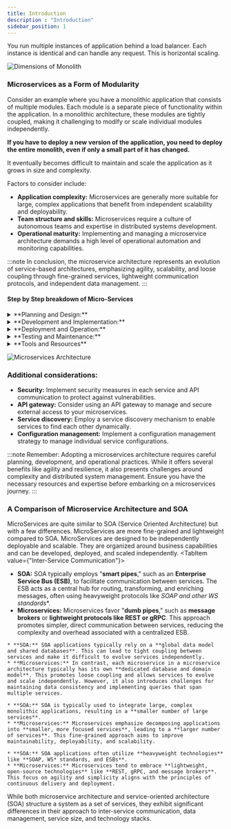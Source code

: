 ```yaml
---
title: Introduction
description : "Introduction"
sidebar_position: 1
---
```




You run multiple instances of application behind a load balancer. Each instance is identical and can handle any request. This is horizontal scaling.

![Dimensions of Monolith](./img/load-balancer.svg)

### Microservices as a Form of Modularity
Consider an example where you have a monolithic application that consists of multiple modules.
Each module is a separate piece of functionality within the application.
In a monolithic architecture, these modules are tightly coupled, making it challenging to modify or scale individual
modules independently.

**If you have to deploy a new version of the application, you need to deploy the entire monolith,
even if only a small part of it has changed.**

It eventually becomes difficult to maintain and scale the application as it grows in size and complexity.

Factors to consider include:

* **Application complexity:** Microservices are generally more suitable for large, complex applications that benefit from independent scalability and deployability.
* **Team structure and skills:** Microservices require a culture of autonomous teams and expertise in distributed systems development.
* **Operational maturity:** Implementing and managing a microservice architecture demands a high level of operational automation and monitoring capabilities.

:::note
In conclusion, the microservice architecture represents an evolution of service-based architectures,
emphasizing agility, scalability, and loose coupling through fine-grained services, lightweight communication protocols,
and independent data management.
:::

#### Step by Step breakdown of Micro-Services
<details>
  <summary>**Planning and Design:**</summary>

  - Identify business capabilities: Break down your application's functionality into small, independent units based on business capabilities.
  - Define boundaries: Determine the boundaries of each service and how they will interact with each other.
  - Choose communication protocols: Select appropriate communication protocols (e.g., REST APIs, event-driven messaging) for service interaction.
  - Design data management: Decide on data ownership and consistency strategies across services.
</details>

<details>
  <summary>**Development and Implementation:**</summary>

  - Develop individual services: Each service is developed independently using chosen technologies and programming languages.
  - Implement APIs: Define and implement APIs for each service to facilitate communication with other services.
  - Focus on loose coupling: Minimize dependencies between services to promote independent development and deployment.
  - Automate build and deployment: Implement automated build and deployment pipelines for each service.
</details>


<details>
  <summary>**Deployment and Operation:**</summary>

  - Independent deployment: Deploy each service independently based on its own needs and schedule.
  - Containerization: Utilize containerization technologies (e.g., Docker) for packaging and deploying services.
  - Orchestration: Use an orchestration platform (e.g., Kubernetes) to manage the lifecycle of services.
  - Monitoring and logging: Implement robust monitoring and logging systems for each service and overall system health.
</details>

<details>
  <summary>**Testing and Maintenance:**</summary>

  - Unit testing: Test individual services in isolation.
  - Integration testing: Test interactions between services through their APIs.
  - Automated testing: Implement automated testing frameworks for continuous feedback and regression prevention.
  - Continuous monitoring: Continuously monitor service health and performance for proactive issue identification.
  - Logging and tracing: Utilize logs and distributed tracing for troubleshooting and performance analysis.
</details>

<details>
  <summary>**Tools and Resources**</summary>
  - Programming Languages: Java, Python, Node.js, Go, etc.
  - Frameworks: Spring Boot, Micronaut, Quarkus, etc.
  - Containerization: Docker
  - Orchestration: Kubernetes
  - Service Discovery: Consul, Eureka, DNS
  - Configuration Management: Kubernetes ConfigMaps, Secrets
  - Monitoring: Prometheus, Grafana
  - Logging: ELK Stack (Elasticsearch, Logstash, Kibana)
  - Tracing: Jaeger, Zipkin
</details>

![Microservices Architecture](./img/microservices.svg)

### Additional considerations:
- **Security:** Implement security measures in each service and API communication to protect against vulnerabilities.
- **API gateway:** Consider using an API gateway to manage and secure external access to your microservices.
- **Service discovery:** Employ a service discovery mechanism to enable services to find each other dynamically.
- **Configuration management:** Implement a configuration management strategy to manage individual service configurations.

:::note Remember:
Adopting a microservices architecture requires careful planning, development, and operational practices. While it offers several benefits like agility and resilience, it also presents challenges around complexity and distributed system management. Ensure you have the necessary resources and expertise before embarking on a microservices journey.
:::

### A Comparison of Microservice Architecture and SOA

MicroServices are quite similar to SOA (Service Oriented Architecture) but with a few differences. MicroServices are more fine-grained and lightweight compared to SOA. MicroServices are designed to be independently deployable and scalable. They are organized around business capabilities and can be developed, deployed, and scaled independently.
<Tabs>
  <TabItem value={"Inter-Service Communication"}>
  * **SOA:** SOA typically employs "**smart pipes**," such as an **Enterprise Service Bus (ESB)**, to facilitate communication between services. The ESB acts as a central hub for routing, transforming, and enriching messages, often using heavyweight protocols like **SOAP and other WS* standards**.
  * **Microservices:** Microservices favor "**dumb pipes**," such as **message brokers** or **lightweight protocols like REST or gRPC**. This approach promotes simpler, direct communication between services, reducing the complexity and overhead associated with a centralized ESB.
  </TabItem>
  <TabItem value={"Data Management"}>

    * **SOA:** SOA applications typically rely on a **global data model and shared databases**. This can lead to tight coupling between services and make it difficult to evolve services independently.
    * **Microservices:** In contrast, each microservice in a microservice architecture typically has its own **dedicated database and domain model**. This promotes loose coupling and allows services to evolve and scale independently. However, it also introduces challenges for maintaining data consistency and implementing queries that span multiple services.
  </TabItem>
  <TabItem value={"Service Size"}>

    * **SOA:** SOA is typically used to integrate large, complex monolithic applications, resulting in a **smaller number of large services**.
    * **Microservices:** Microservices emphasize decomposing applications into **smaller, more focused services**, leading to a **larger number of services**. This fine-grained approach aims to improve maintainability, deployability, and scalability.
  </TabItem>
  <TabItem value={"Technology Stack"}>

    * **SOA:** SOA applications often utilize **heavyweight technologies** like **SOAP, WS* standards, and ESBs**.
    * **Microservices:** Microservices tend to embrace **lightweight, open-source technologies** like **REST, gRPC, and message brokers**. This focus on agility and simplicity aligns with the principles of continuous delivery and deployment.
  </TabItem>
</Tabs>

While both microservice architecture and service-oriented architecture (SOA) structure a system as a set of services,
they exhibit significant differences in their approach to inter-service communication,
data management, service size, and technology stacks.
